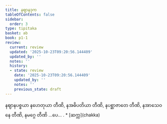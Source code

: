 ```yaml
---
title: နဈာနဒုက
tableOfContents: false
sidebar:
  order: 3
type: tipitaka
basket: ab
book: p1-1
review:
  current: review
  updated: '2025-10-23T09:20:56.144409'
  updated_by: ''
  notes: ''
  history:
  - state: review
    date: '2025-10-23T09:20:56.144409'
    updated_by: ''
    notes: ''
    previous_state: draft
---
```



<ReviewStatus review={frontmatter.review} showDetails={true} />

<HypothesisAnnotation frontmatter={frontmatter} />

<DynamicBreadcrumb />

<Division number="22" book="p1-1" e="ch" v="36" p="339">

<Paragraph number="1846" book="p1-1">
နဈာနပစ္စယာ နဟေတုယာ တီဏိ, နအဓိပတိယာ တီဏိ, နပစ္ဆာဇာတေ တီဏိ, နအာသေဝနေ တီဏိ, နမဂ္ဂေ တီဏိ …ပေ… .

</Paragraph>
</Division>

<TableOfContents book="p1-1">
* [ဆက္က](chakka)
</TableOfContents>